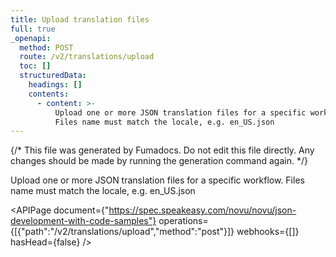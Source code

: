 ```yaml
---
title: Upload translation files
full: true
_openapi:
  method: POST
  route: /v2/translations/upload
  toc: []
  structuredData:
    headings: []
    contents:
      - content: >-
          Upload one or more JSON translation files for a specific workflow.
          Files name must match the locale, e.g. en_US.json
---
```


{/* This file was generated by Fumadocs. Do not edit this file directly. Any changes should be made by running the generation command again. */}

Upload one or more JSON translation files for a specific workflow. Files name must match the locale, e.g. en_US.json

<APIPage document={"https://spec.speakeasy.com/novu/novu/json-development-with-code-samples"} operations={[{"path":"/v2/translations/upload","method":"post"}]} webhooks={[]} hasHead={false} />